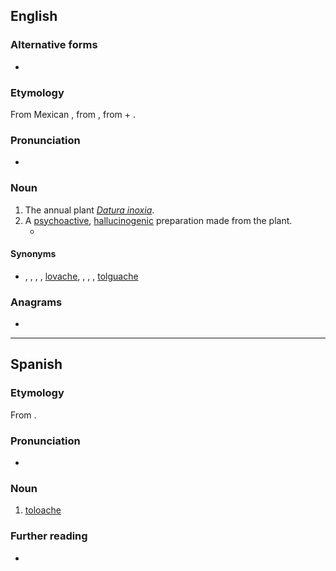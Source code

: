 ==English==

===Alternative forms===
* {{alt|en|tolguacha|tolguache|toluache}}

===Etymology===
From Mexican {{bor|en|es|toloache}}, from {{der|en|nci|toloatzin}}, from {{m|nci|toloa|t=to bow the head}} + {{m|nci|tzin|pos=reverential}}.

===Pronunciation===
* {{IPA|en|/tɒlˈwætʃi/}}

===Noun===
{{en-noun|-}}

# The annual plant ''[[Datura inoxia]]''.
# A [[psychoactive]], [[hallucinogenic]] preparation made from the plant.
#* {{quote-book|en|title=Tobacco Use by Native North Americans: Sacred Smoke and Silent Killer| author=Joseph C. Winter| year=2000| passage=Three related tribes, the Costanoan, Esselen, and Salinan, living along the California coast to the south of San Francisco Bay used tobacco and '''''toloache''''' (datura). '''''Toloache''''' was taken for vision quests and to initiate boys into manhood.| url=https://books.google.com/books?id=UGI4hxx6mTQC&lpg=PA34&dq=%22toloache%22&pg=PA33#v=onepage&q=%22toloache%22&f=false|page=33}}

====Synonyms====
* {{sense|plant}} {{vern|pricklyburr}}, {{vern|recurved thorn-apple}}, {{vern|downy thorn-apple}}, {{vern|Indian-apple}}, [[lovache]], {{l|en|moonflower}}, {{vern|nacazcul}}, {{vern|toloatzin|novern=1}}, [[tolguache]]

===Anagrams===
* {{anagrams|en|a=acehloot|oothecal}}

{{topics|en|Daturas}}

----

==Spanish==

===Etymology===
From {{bor|es|nci|toloatzin}}.

===Pronunciation===
{{es-IPA}}
* {{IPA|es|/toˈloa̯.tʃe/}}

===Noun===
{{es-noun|m|-}}

# [[#English|toloache]]

===Further reading===
* {{R:DRAE}}

{{C|es|Nightshades}}